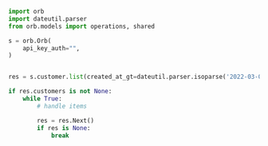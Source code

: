 ```python List.py
import orb
import dateutil.parser
from orb.models import operations, shared

s = orb.Orb(
    api_key_auth="",
)


res = s.customer.list(created_at_gt=dateutil.parser.isoparse('2022-03-07T02:23:03.711Z'), created_at_gte=dateutil.parser.isoparse('2023-10-11T12:40:46.277Z'), created_at_lt=dateutil.parser.isoparse('2023-07-05T12:09:00.162Z'), created_at_lte=dateutil.parser.isoparse('2021-03-19T18:49:39.442Z'), cursor='string', limit=337396)

if res.customers is not None:
    while True:
        # handle items

        res = res.Next()
        if res is None:
            break

```
